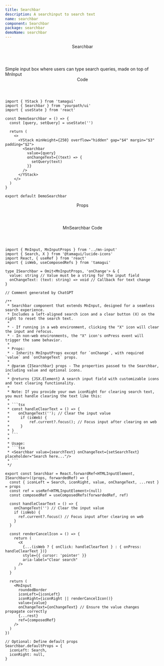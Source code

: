 ```yaml
---
title: Searchbar
description: A searchinput to search text
name: searchbar
component: Searchbar
package: searchbar
demoName: searchbar
---
```


<Header>Searchbar</Header>

<Description>
  Simple input box where users can type search queries, made on top of MnInput
</Description>

<DemoSearchbar />

<Header size={'$8'}>Code</Header>

```tsx
import { YStack } from 'tamagui'
import { Searchbar } from 'yourpath/ui'
import { useState } from 'react'

const DemoSearchbar = () => {
  const [query, setQuery] = useState('')

  return (
    <>
      <YStack minHeight={250} overflow="hidden" gap="$4" margin="$3" padding="$2">
        <Searchbar
          value={query}
          onChangeText={(text) => {
            setQuery(text)
          }}
        />
      </YStack>
    </>
  )
}

export default DemoSearchbar
```

<Header size={'$8'} paddingTop={'$8'}>
  Props
</Header>

<PropsTable id="MnSearchbar" />

<Header size={'$8'} paddingTop={'$8'}>
  MnSearchbar Code
</Header>

````tsx
import { MnInput, MnInputProps } from '../mn-input'
import { Search, X } from '@tamagui/lucide-icons'
import React, { useRef } from 'react'
import { isWeb, useComposedRefs } from 'tamagui'

type ISearchbar = Omit<MnInputProps, 'onChange'> & {
  value: string // Value must be a string for the input field
  onChangeText: (text: string) => void // Callback for text change
}

// Comment generated by ChatGPT

/**
 * Searchbar component that extends MnInput, designed for a seamless search experience.
 * Includes a left-aligned search icon and a clear button (X) on the right to reset the search text.
 *
 * - If running in a web environment, clicking the "X" icon will clear the input and refocus.
 * - In non-web environments, the "X" icon's onPress event will trigger the same behavior.
 *
 * Props:
 * - Inherits MnInputProps except for `onChange`, with required `value` and `onChangeText` props.
 *
 * @param {ISearchbar} props - The properties passed to the Searchbar, including value and optional icons.
 *
 * @returns {JSX.Element} A search input field with customizable icons and text clearing functionality.
 *
 * Note: If you provide your own iconRight for clearing search text, you must handle clearing the text like this:
 *
 * ```tsx
 * const handleClearText = () => {
 *    onChangeText(''); // Clear the input value
 *     if (isWeb) {
 *         ref.current?.focus(); // Focus input after clearing on web
 *     }
 * }
 * ```
 *
 * Usage:
 * ```tsx
 * <Searchbar value={searchText} onChangeText={setSearchText} placeholder="Search here..."/>
 * ```
 */

export const Searchbar = React.forwardRef<HTMLInputElement, ISearchbar>((props, forwardedRef) => {
  const { iconLeft = Search, iconRight, value, onChangeText, ...rest } = props
  const ref = useRef<HTMLInputElement>(null)
  const composedRef = useComposedRefs(forwardedRef, ref)

  const handleClearText = () => {
    onChangeText('') // Clear the input value
    if (isWeb) {
      ref.current?.focus() // Focus input after clearing on web
    }
  }

  const renderCancelIcon = () => {
    return (
      <X
        {...(isWeb ? { onClick: handleClearText } : { onPress: handleClearText })}
        style={{ cursor: 'pointer' }}
        aria-label="Clear search"
      />
    )
  }

  return (
    <MnInput
      roundedBorder
      iconLeft={iconLeft}
      iconRight={iconRight || renderCancelIcon()}
      value={value}
      onChangeText={onChangeText} // Ensure the value changes propagate correctly
      {...rest}
      ref={composedRef}
    />
  )
})

// Optional: Define default props
Searchbar.defaultProps = {
  iconLeft: Search,
  iconRight: null,
}
````

